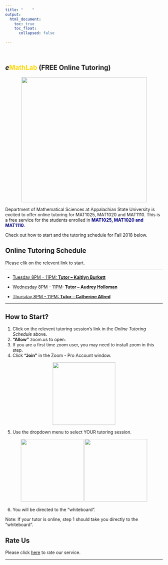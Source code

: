 ```yaml
---
title: "    "
output: 
  html_document:
    toc: true
    toc_float:
      collapsed: false
  
---
```


&nbsp;




## ***e*<span style="color:gold">MathLab</span> (FREE Online Tutoring)**



<div style="text-align:center">
<p float="center">
  <img src="./images/logo.png" width="400" />

</p>
</div>


Department of Mathematical Sciences at Appalachian State University is excited to offer online tutoring for MAT1025, MAT1020 and MAT1110. This is a free service for the students enrolled in <span style="color:navy">**MAT1025, MAT1020 and MAT1110**</span>.

Check out how to start and the tutoring schedule for Fall 2018 below. 


## **Online Tutoring Schedule**


Please clik on the relevent link to start.


---

* [Tuesday 8PM - 11PM: **Tutor -- Kaitlyn Burkett**](https://appstate.zoom.us/j/601764138)

* [Wednesday 8PM - 11PM: **Tutor -- Audrey Holloman**]()

* [Thursday 8PM - 11PM: **Tutor -- Catherine Allred**](https://appstate.zoom.us/j/523857744)

---





<!--
```r
df <- data.frame( Time = c("8:00 PM - 9:00 PM"), Monday = c("Tutor - Will"), Tuesday = c("Tutor - Charlotte"), Wednesday = c("Tutor - Coleman"), Thursday = c("Tutor - Will"))
knitr::kable(df, align = c("l","l","l","l","l"))

```
-->


## **How to Start?**
1. Click on the relevent tutoring session's link in the *Online Tutoring Schedule* above.
2. **"Allow"** zoom.us to open.
3. If you are a first time zoom user, you may need to install zoom in this step.
4. Click **"Join"** in the Zoom - Pro Account window.

<div style="text-align:center">
<p float="center">
  <img src="./images/join.png" width="200" />

</p>
</div>

5. Use the dropdown menu to select YOUR tutoring session.

<div style="text-align:center">
<p float="center">
  <img src="./images/drop1.png" width="200" />
  <img src="./images/drop2.png" width="200" /> 

</p>
</div>

6. You will be directed to the "whiteboard".

Note: If your tutor is online, step 1 should take you directly to the "whiteboard".


## **Rate Us**

Please click [here](https://form.jotform.com/80378947441163) to rate our service.

***



